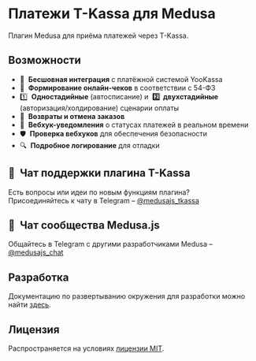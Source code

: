 # Платежи T-Kassa для Medusa

Плагин Medusa для приёма платежей через T-Kassa.

## Возможности

- 🔗  **Бесшовная интеграция** с платёжной системой YooKassa
- 🧾  **Формирование онлайн-чеков** в соответствии с 54-ФЗ
- 1️⃣  **Одностадийные** (автосписание) и  **2️⃣  двухстадийные** (авторизация/холдирование) сценарии оплаты
- 🔄  **Возвраты и отмена заказов**
- 🔔  **Вебхук-уведомления** о статусах платежей в реальном времени
- 🛡  **Проверка вебхуков** для обеспечения безопасности
- 🔍  **Подробное логирование** для отладки

## 💬  Чат поддержки плагина T-Kassa

Есть вопросы или идеи по новым функциям плагина?   
Присоединяйтесь к чату в Telegram – [@medusajs_tkassa](https://t.me/medusajs_tkassa)

## 👥  Чат сообщества Medusa.js

Общайтесь в Telegram с другими разработчиками Medusa – [@medusajs_chat](https://t.me/medusajs_chat)

## Разработка

Документацию по развертыванию окружения для разработки можно найти [здесь](https://github.com/gorgojs/medusa-plugins/tree/main/examples/payment-tkassa).

## Лицензия

Распространяется на условиях [лицензии MIT](LICENSE).
